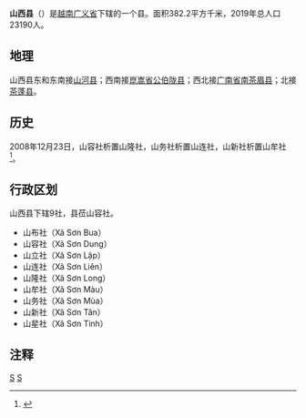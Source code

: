 {{Infobox Settlement
|name                   = 山西县
|settlement_type        = 县
|official_name          = 
|other_name             = 
|native_name            = {{lang|vi|Huyện Sơn Tây}}
|nickname               = 
|motto                  = 
|image_skyline          = 
|imagesize              = 
|image_caption          = 
|image_flag             = 
|flag_size              = 
|image_seal             = 
|seal_size              = 
|image_shield           = 
|shield_size            = 
|image_blank_emblem     = 
|blank_emblem_size      = 
|image_map              = {{Infobox mapframe|frame-width=250|zoom=10}}
|mapsize                = 
|map_caption            = 
|image_map1             = 
|mapsize1               = 
|map_caption1           = 
|pushpin_map            = Vietnam
|pushpin_label_position = bottom
|pushpin_map_caption    = 
|pushpin_map1           = 
|pushpin_label_position1= 
|pushpin_map_caption1   = 
|subdivision_type       = 国家
|subdivision_name       = {{flag|Vietnam}}
|subdivision_type1      = [[越南行政区划|省]]
|subdivision_name1      = [[广义省|广义省]]
|subdivision_type2      = 行政区划
|subdivision_name2      = 9社
|subdivision_type3      = 
|subdivision_name3      = 
|seat_type              = 县莅
|seat                   = {{link-vi|山容社|Sơn Dung}}
|government_type        = 
|leader_title           = 
|leader_name            = 
|leader_title1          = 
|leader_name1           = 
|established_title      = 
|established_date       = 
|area_magnitude         = 
|unit_pref              = 
|area_footnotes         = 
|area_total_km2         = 382.2
|area_land_km2          = 
|area_water_km2         = 
|area_water_percent     = 
|area_urban_km2         = 
|area_metro_km2         = 
|population_as_of       = 2019年
|population_footnotes   = 
|population_note        = 
|population_total       = 23190
|population_density_km2 = auto
|population_metro             = 
|population_density_metro_km2 = 
|population_urban             = 
|population_density_urban_km2 = 
|timezone               = [[越南标准时间|越南标准时间]]
|utc_offset             = +7
|elevation_footnotes    = 
|elevation_m            = 
|coor_type              = 
|coordinates            = 
|postal_code_type       = 
|postal_code            = 
|area_code              = 
|website                = [http://sontay.nuian.vn 山西县电子信息门户网站]
|footnotes              = 
}}
'''山西县'''（{{vie|v='''Huyện Sơn Tây'''|hn=縣山西}}）是[[越南|越南]][[广义省|广义省]]下辖的一个县。面积382.2平方千米，2019年总人口23190人。

==地理==
山西县东和东南接[[山河县|山河县]]；西南接[[崑嵩省|崑嵩省]][[公伯陇县|公伯陇县]]；西北接[[广南省|广南省]][[南茶眉县|南茶眉县]]；北接[[茶蓬县|茶蓬县]]。

==历史==
2008年12月23日，山容社析置山隆社，山务社析置山连社，山新社析置山牟社<ref>{{Cite web |url=https://thuvienphapluat.vn/van-ban/Bo-may-hanh-chinh/Nghi-dinh-10-ND-CP-dieu-chinh-dia-gioi-hanh-chinh-xa-thanh-lap-thuoc-huyen-ba-to-huyen-Son-Tay-tinh-Quang-Ngai-84048.aspx |title=Nghị định 10/NĐ-CP về việc điều chỉnh địa giới hành chính xã, thành lập xã thuộc huyện ba tơ, huyện Sơn Tây, tỉnh Quảng Ngãi |accessdate=2020-05-01 |archive-date=2015-06-03 |archive-url=https://web.archive.org/web/20150603165755/http://thuvienphapluat.vn/van-ban/Bo-may-hanh-chinh/Nghi-dinh-10-ND-CP-dieu-chinh-dia-gioi-hanh-chinh-xa-thanh-lap-thuoc-huyen-ba-to-huyen-Son-Tay-tinh-Quang-Ngai-84048.aspx |dead-url=no }}</ref>。

==行政区划==
山西县下辖9社，县莅山容社。
*山布社（Xã Sơn Bua）
*山容社（Xã Sơn Dung）
*山立社（Xã Sơn Lập）
*山连社（Xã Sơn Liên）
*山隆社（Xã Sơn Long）
*山牟社（Xã Sơn Màu）
*山务社（Xã Sơn Mùa）
*山新社（Xã Sơn Tân）
*山星社（Xã Sơn Tinh）

==注释==
{{reflist}}
{{广义省行政区划}}
{{越南南中部之县市镇区域划分}}

[[Category:廣義省|S]]
[[Category:越南县份|S]]